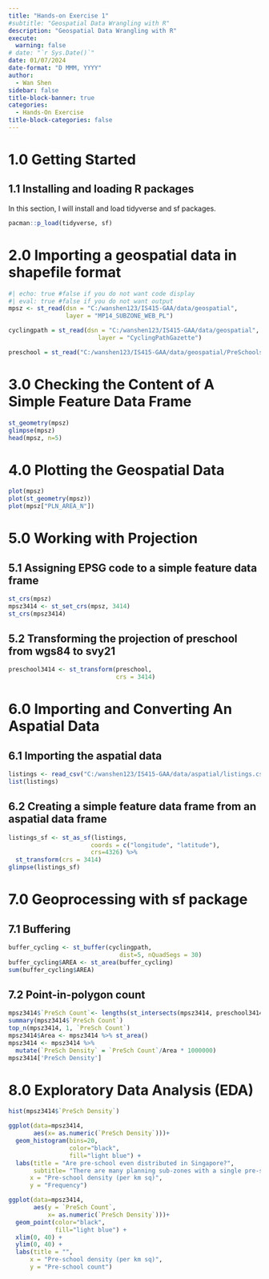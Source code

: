 ```yaml
---
title: "Hands-on Exercise 1"
#subtitle: "Geospatial Data Wrangling with R"
description: "Geospatial Data Wrangling with R"
execute: 
  warning: false
# date: "`r Sys.Date()`"
date: 01/07/2024
date-format: "D MMM, YYYY" 
author: 
  - Wan Shen
sidebar: false
title-block-banner: true
categories:
  - Hands-On Exercise
title-block-categories: false
---
```


# 1.0 Getting Started

## 1.1 Installing and loading R packages

In this section, I will install and load tidyverse and sf packages.

```r
pacman::p_load(tidyverse, sf)
```

# 2.0 Importing a geospatial data in shapefile format

```r
#| echo: true #false if you do not want code display
#| eval: true #false if you do not want output
mpsz <- st_read(dsn = "C:/wanshen123/IS415-GAA/data/geospatial", 
                layer = "MP14_SUBZONE_WEB_PL")

cyclingpath = st_read(dsn = "C:/wanshen123/IS415-GAA/data/geospatial", 
                         layer = "CyclingPathGazette")

preschool = st_read("C:/wanshen123/IS415-GAA/data/geospatial/PreSchoolsLocation.kml")
```

# 3.0 Checking the Content of A Simple Feature Data Frame

```r
st_geometry(mpsz)
glimpse(mpsz)
head(mpsz, n=5)  
```

# 4.0 Plotting the Geospatial Data

```r
plot(mpsz)
plot(st_geometry(mpsz))
plot(mpsz["PLN_AREA_N"])
```

# 5.0 Working with Projection

## 5.1 Assigning EPSG code to a simple feature data frame

```r
st_crs(mpsz)
mpsz3414 <- st_set_crs(mpsz, 3414)
st_crs(mpsz3414)
```

## 5.2 Transforming the projection of preschool from wgs84 to svy21

```r
preschool3414 <- st_transform(preschool, 
                              crs = 3414)
```

# 6.0 Importing and Converting An Aspatial Data

## 6.1 Importing the aspatial data

```r
listings <- read_csv("C:/wanshen123/IS415-GAA/data/aspatial/listings.csv")
list(listings) 
```

## 6.2 Creating a simple feature data frame from an aspatial data frame

```r
listings_sf <- st_as_sf(listings, 
                       coords = c("longitude", "latitude"),
                       crs=4326) %>% 
  st_transform(crs = 3414)
glimpse(listings_sf)
```

# 7.0 Geoprocessing with sf package

## 7.1 Buffering

```r
buffer_cycling <- st_buffer(cyclingpath, 
                               dist=5, nQuadSegs = 30)
buffer_cycling$AREA <- st_area(buffer_cycling)
sum(buffer_cycling$AREA)
```

## 7.2 Point-in-polygon count

```r
mpsz3414$`PreSch Count`<- lengths(st_intersects(mpsz3414, preschool3414))
summary(mpsz3414$`PreSch Count`)
top_n(mpsz3414, 1, `PreSch Count`)
mpsz3414$Area <- mpsz3414 %>% st_area()
mpsz3414 <- mpsz3414 %>%
  mutate(`PreSch Density` = `PreSch Count`/Area * 1000000)
mpsz3414['PreSch Density']
```

# 8.0 Exploratory Data Analysis (EDA)

```r
hist(mpsz3414$`PreSch Density`)

ggplot(data=mpsz3414, 
       aes(x= as.numeric(`PreSch Density`)))+
  geom_histogram(bins=20, 
                 color="black", 
                 fill="light blue") +
  labs(title = "Are pre-school even distributed in Singapore?",
       subtitle= "There are many planning sub-zones with a single pre-school, on the other hand, \nthere are two planning sub-zones with at least 20 pre-schools",
      x = "Pre-school density (per km sq)",
      y = "Frequency")

ggplot(data=mpsz3414, 
       aes(y = `PreSch Count`, 
           x= as.numeric(`PreSch Density`)))+
  geom_point(color="black", 
             fill="light blue") +
  xlim(0, 40) +
  ylim(0, 40) +
  labs(title = "",
      x = "Pre-school density (per km sq)",
      y = "Pre-school count")
```
